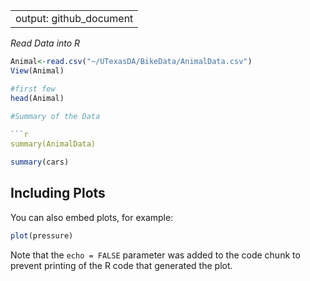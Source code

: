  ---  
      output: github_document
  ---  

*Read Data into R*

```r
Animal<-read.csv("~/UTexasDA/BikeData/AnimalData.csv")
View(Animal)

#first few
head(Animal)

#Summary of the Data
  
```r
summary(AnimalData)
```


```r
summary(cars)
```

## Including Plots

You can also embed plots, for example:

```r
plot(pressure)
```

Note that the `echo = FALSE` parameter was added to the code chunk to prevent printing of the R code that generated the plot.

